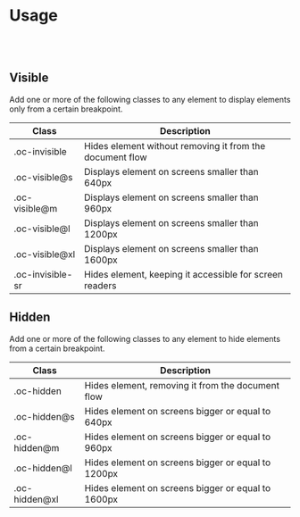
<Meta title="Documentation/Visibility" />

# Usage

<br />
<br />

## Visible

Add one or more of the following classes to any element to display elements only from a certain breakpoint.

| Class            | Description                                              |
| ---------------- | -------------------------------------------------------- |
| .oc-invisible    | Hides element without removing it from the document flow |
| .oc-visible@s    | Displays element on screens smaller than 640px           |
| .oc-visible@m    | Displays element on screens smaller than 960px           |
| .oc-visible@l    | Displays element on screens smaller than 1200px          |
| .oc-visible@xl   | Displays element on screens smaller than 1600px          |
| .oc-invisible-sr | Hides element, keeping it accessible for screen readers  |

## Hidden

Add one or more of the following classes to any element to hide elements from a certain breakpoint.

| Class         | Description                                        |
| ------------- | -------------------------------------------------- |
| .oc-hidden    | Hides element, removing it from the document flow  |
| .oc-hidden@s  | Hides element on screens bigger or equal to 640px  |
| .oc-hidden@m  | Hides element on screens bigger or equal to 960px  |
| .oc-hidden@l  | Hides element on screens bigger or equal to 1200px |
| .oc-hidden@xl | Hides element on screens bigger or equal to 1600px |
